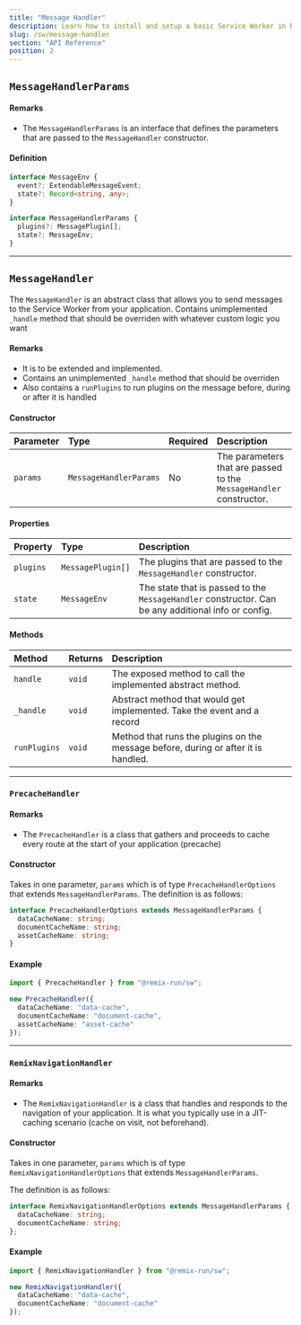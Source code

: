 ```yaml
---
title: "Message Handler"
description: Learn how to install and setup a basic Service Worker in Remix
slug: /sw/message-handler
section: "API Reference"
position: 2
---
```


## `MessageHandlerParams`

#### Remarks

- The `MessageHandlerParams` is an interface that defines the parameters that are passed to the `MessageHandler` constructor.

#### Definition

```ts
interface MessageEnv {
  event?: ExtendableMessageEvent;
  state?: Record<string, any>;
}

interface MessageHandlerParams {
  plugins?: MessagePlugin[];
  state?: MessageEnv;
}
```

---

## `MessageHandler`

The `MessageHandler` is an abstract class that allows you to send messages to the Service Worker from your application.
Contains unimplemented `_handle` method that should be overriden with whatever custom logic you want

#### Remarks

- It is to be extended and implemented.
- Contains an unimplemented `_handle` method that should be overriden
- Also contains a `runPlugins` to run plugins on the message before, during or after it is handled

#### Constructor

| Parameter | Type                   | Required | Description                                                         |
| :-------- | :--------------------- | :------- | :------------------------------------------------------------------ |
| `params`  | `MessageHandlerParams` | No       | The parameters that are passed to the `MessageHandler` constructor. |

#### Properties

| Property  | Type              | Description                                                                                         |
| :-------- | :---------------- | :-------------------------------------------------------------------------------------------------- |
| `plugins` | `MessagePlugin[]` | The plugins that are passed to the `MessageHandler` constructor.                                    |
| `state`   | `MessageEnv`      | The state that is passed to the `MessageHandler` constructor. Can be any additional info or config. |

#### Methods

| Method       | Returns | Description                                                                        |
| :----------- | :------ | :--------------------------------------------------------------------------------- |
| `handle`     | `void`  | The exposed method to call the implemented abstract method.                        |
| `_handle`    | `void`  | Abstract method that would get implemented. Take the event and a record            |
| `runPlugins` | `void`  | Method that runs the plugins on the message before, during or after it is handled. |

---

### `PrecacheHandler`

#### Remarks

- The `PrecacheHandler` is a class that gathers and proceeds to cache every route at the start of your application (precache)

#### Constructor

Takes in one parameter, `params` which is of type `PrecacheHandlerOptions` that extends `MessageHandlerParams`.
The definition is as follows:

```ts
interface PrecacheHandlerOptions extends MessageHandlerParams {
  dataCacheName: string;
  documentCacheName: string;
  assetCacheName: string;
}
```

#### Example

```ts
import { PrecacheHandler } from "@remix-run/sw";

new PrecacheHandler({
  dataCacheName: "data-cache",
  documentCacheName: "document-cache",
  assetCacheName: "asset-cache"
});
```

---

### `RemixNavigationHandler`

#### Remarks

- The `RemixNavigationHandler` is a class that handles and responds to the navigation of your application. It is what you typically use in a JIT-caching scenario (cache on visit, not beforehand).

#### Constructor

Takes in one parameter, `params` which is of type `RemixNavigationHandlerOptions` that extends `MessageHandlerParams`.

The definition is as follows:

```ts
interface RemixNavigationHandlerOptions extends MessageHandlerParams {
  dataCacheName: string;
  documentCacheName: string;
};
```

#### Example

```ts
import { RemixNavigationHandler } from "@remix-run/sw";

new RemixNavigationHandler({
  dataCacheName: "data-cache",
  documentCacheName: "document-cache"
});
```